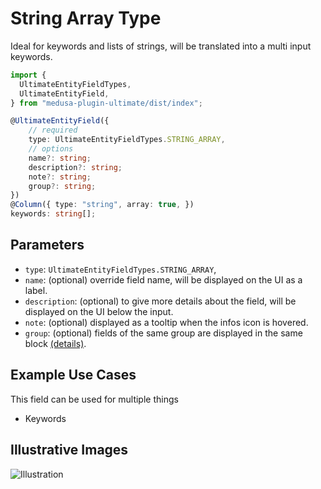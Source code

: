 # String Array Type

Ideal for keywords and lists of strings, will be translated into a multi input keywords.

```ts copy showLineNumbers
import {
  UltimateEntityFieldTypes,
  UltimateEntityField,
} from "medusa-plugin-ultimate/dist/index";
```

```ts copy showLineNumbers
@UltimateEntityField({
    // required
    type: UltimateEntityFieldTypes.STRING_ARRAY,
    // options
    name?: string;
    description?: string;
    note?: string;
    group?: string;
})
@Column({ type: "string", array: true, })
keywords: string[];
```

## Parameters

- `type`: `UltimateEntityFieldTypes.STRING_ARRAY`,
- `name`: (optional) override field name, will be displayed on the UI as a label.
- `description`: (optional) to give more details about the field, will be displayed on the UI below the input.
- `note`: (optional) displayed as a tooltip when the infos icon is hovered.
- `group`: (optional) fields of the same group are displayed in the same block [(details)](/advanced/grouping).

## Example Use Cases

This field can be used for multiple things

- Keywords

## Illustrative Images

![Illustration](/assets/ultimate-entity-field-type-illustration.png)
